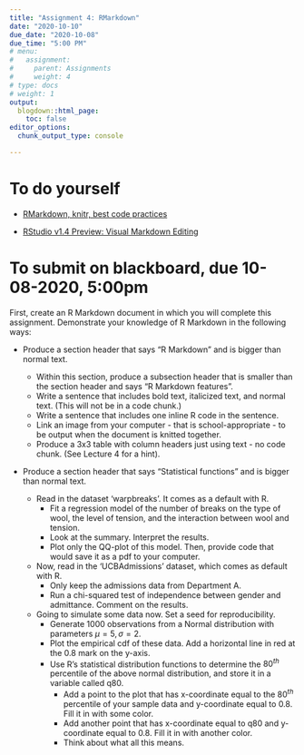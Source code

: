 ```yaml
---
title: "Assignment 4: RMarkdown"
date: "2020-10-10"
due_date: "2020-10-08"
due_time: "5:00 PM"
# menu:
#   assignment:
#     parent: Assignments
#     weight: 4
# type: docs
# weight: 1
output:
  blogdown::html_page:
    toc: false
editor_options: 
  chunk_output_type: console

---
```


# To do yourself

- [RMarkdown, knitr, best code practices](https://geanders.github.io/RProgrammingForResearch/reproducible-research-1.html)

- [RStudio v1.4 Preview: Visual Markdown Editing](https://blog.rstudio.com/2020/09/30/rstudio-v1-4-preview-visual-markdown-editing/)

# To submit on blackboard, due 10-08-2020, 5:00pm

First, create an R Markdown document in which you will complete this assignment. Demonstrate your knowledge of R Markdown in the following ways:

- Produce a section header that says "R Markdown" and is bigger than normal text.
  - Within this section, produce a subsection header that is smaller than the section header and  says "R Markdown features". 
  - Write a sentence that includes bold text, italicized text, and normal text. (This will not be in a code chunk.)
  - Write a sentence that includes one inline R code in the sentence.
  - Link an image from your computer - that is school-appropriate - to be output when the document is knitted together.
  - Produce a 3x3 table with column headers just using text - no code chunk. (See Lecture 4 for a hint).
  
- Produce a section header that says "Statistical functions" and is bigger than normal text.

  - Read in the dataset 'warpbreaks'. It comes as a default with R. 
    - Fit a regression model of the number of breaks on the type of wool, the level of tension, and the interaction between wool and tension. 
    - Look at the summary. Interpret the results. 
    - Plot only the QQ-plot of this model. Then, provide code that would save it as a pdf to your computer.
    
  - Now, read in the 'UCBAdmissions' dataset, which comes as default with R.
    - Only keep the admissions data from Department A.
    - Run a chi-squared test of independence between gender and admittance. Comment on the results.
    
  - Going to simulate some data now. Set a seed for reproducibility.
    - Generate $1000$ observations from a Normal distribution with parameters $\mu=5, \sigma=2$.
    - Plot the empirical cdf of these data. Add a horizontal line in red at the $0.8$ mark on the y-axis.
    - Use R's statistical distribution functions to determine the $80^{th}$ percentile of the above normal distribution, and store it in a variable called q80. 
      - Add a point to the plot that has x-coordinate equal to the $80^{th}$ percentile of your sample data and y-coordinate equal to $0.8$. Fill it in with some color.
      - Add another point that has x-coordinate equal to q80 and y-coordinate equal to $0.8$. Fill it in with another color.
      - Think about what all this means.
